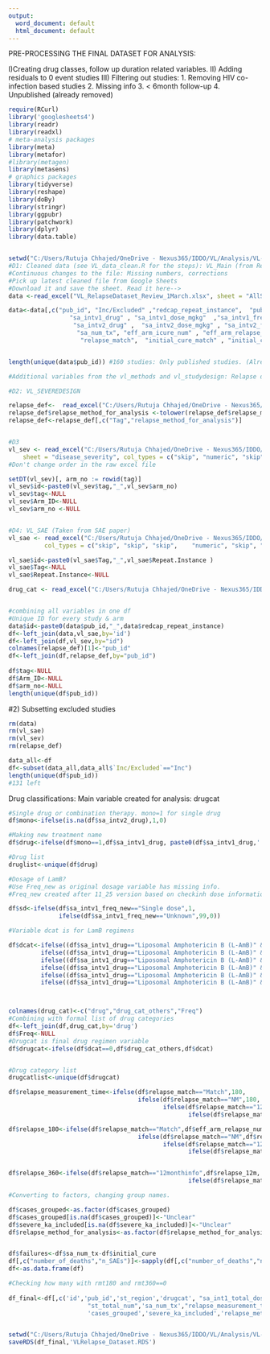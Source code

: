 ```yaml
---
output:
  word_document: default
  html_document: default
---
```


PRE-PROCESSING THE FINAL DATASET FOR ANALYSIS:

I)Creating drug classes, follow up duration related variables.
II) Adding residuals to 0 event studies
III) Filtering out studies:
  1. Removing HIV co-infection based studies
  2. Missing info
  3. < 6month follow-up
  4. Unpublished (already removed)

```r
require(RCurl)
library('googlesheets4')
library(readr)
library(readxl)
# meta-analysis packages
library(meta)
library(metafor)
#library(metagen)
library(metasens) 
# graphics packages
library(tidyverse)
library(reshape)
library(doBy)
library(stringr)
library(ggpubr)
library(patchwork)
library(dplyr)
library(data.table)


setwd("C:/Users/Rutuja Chhajed/OneDrive - Nexus365/IDDO/VL/Analysis/VL-Relapses/Data")
#D1: Cleaned data (see VL_data_clean.R for the steps): VL_Main (from Redcap) --> VL_clean uploaded to google sheets
#Continuous changes to the file: Missing numbers, corrections
#Pick up latest cleaned file from Google Sheets
#Download it and save the sheet. Read it here-->
data <-read_excel("VL_RelapseDataset_Review_1March.xlsx", sheet = "AllStudies")

data<-data[,c("pub_id", "Inc/Excluded" ,"redcap_repeat_instance",  "pub_year" , "st_region" ,"st_total_num" ,
                 "sa_intv1_drug" , "sa_intv1_dose_mgkg"  ,"sa_intv1_freq_discrete" ,  "sa_intv1_freq_new" , "sa_intv1_dura", "sa_int1_total_dose", 
                  "sa_intv2_drug" ,  "sa_intv2_dose_mgkg" , "sa_intv2_freq_discrete" ,  "sa_intv2_dura" ,
                   "sa_num_tx", "eff_arm_icure_num" , "eff_arm_relapse_num" ,  "me_hiv_yn",  
                    "relapse_match",  "initial_cure_match" , "initial_cure","relapse_6m","relapse_12m")   ]


length(unique(data$pub_id)) #160 studies: Only published studies. (Already filtered unpublished ones from the cleandata file (Drive))

#Additional variables from the vl_methods and vl_studydesign: Relapse definitions, severe cases inclusion, type if VL cases.

#D2: VL_SEVEREDESIGN

relapse_def<-  read_excel("C:/Users/Rutuja Chhajed/OneDrive - Nexus365/IDDO/VL/Analysis/VL-Relapses/Data/VL_RelapseMethods.xlsx",  sheet = "Relapse_definition_method")
relapse_def$relapse_method_for_analysis <-tolower(relapse_def$relapse_method_for_analysis)
relapse_def<-relapse_def[,c("Tag","relapse_method_for_analysis")]


#D3
vl_sev <- read_excel("C:/Users/Rutuja Chhajed/OneDrive - Nexus365/IDDO/VL/Analysis/VL-Relapses/Data/VL_StudyDesign.xlsx", 
    sheet = "disease_severity", col_types = c("skip", "numeric", "skip", "numeric", "skip", "text", "numeric", "skip", "text", "skip", "text"))
#Don't change order in the raw excel file

setDT(vl_sev)[, arm_no := rowid(tag)]
vl_sev$id<-paste0(vl_sev$tag,"_",vl_sev$arm_no)
vl_sev$tag<-NULL
vl_sev$Arm_ID<-NULL
vl_sev$arm_no <-NULL


#D4: VL_SAE (Taken from SAE paper)
vl_sae <- read_excel("C:/Users/Rutuja Chhajed/OneDrive - Nexus365/IDDO/VL/Analysis/VL-Relapses/Data/VL_SAE.xlsx", sheet = "VL_SAEs_per_arm_04_12_2019", 
          col_types = c("skip", "skip", "skip",    "numeric", "skip", "numeric", "skip", "skip", "skip", "skip", "skip", "text",  "skip", "skip", "numeric", "numeric", "skip", "skip", "skip", "skip", "skip"))

vl_sae$id<-paste0(vl_sae$Tag,"_",vl_sae$Repeat.Instance )
vl_sae$Tag<-NULL
vl_sae$Repeat.Instance<-NULL

drug_cat <- read_excel("C:/Users/Rutuja Chhajed/OneDrive - Nexus365/IDDO/VL/Analysis/VL-Relapses/Data/DrugCategories.xlsx", sheet = "drug_category")


#combining all variables in one df
#Unique ID for every study & arm
data$id<-paste0(data$pub_id,"_",data$redcap_repeat_instance)
df<-left_join(data,vl_sae,by='id')
df<-left_join(df,vl_sev,by="id")  
colnames(relapse_def)[1]<-"pub_id"
df<-left_join(df,relapse_def,by="pub_id")
 
df$tag<-NULL
df$Arm_ID<-NULL
df$arm_no<-NULL
length(unique(df$pub_id))
```


#2) Subsetting excluded studies

```r
rm(data)
rm(vl_sae)
rm(vl_sev)
rm(relapse_def)

data_all<-df
df<-subset(data_all,data_all$`Inc/Excluded`=="Inc")
length(unique(df$pub_id))
#131 left
```
Drug classifications: Main variable created for analysis: drugcat
```r
#Single drug or combination therapy. mono=1 for single drug
df$mono<-ifelse(is.na(df$sa_intv2_drug),1,0)

#Making new treatment name
df$drug<-ifelse(df$mono==1,df$sa_intv1_drug, paste0(df$sa_intv1_drug,' & ',df$sa_intv2_drug))

#Drug list
druglist<-unique(df$drug)

#Dosage of LamB?
#Use Freq_new as original dosage variable has missing info.
#Freq_new created after 11_25 version based on checkinh dose information manually

df$sd<-ifelse(df$sa_intv1_freq_new=="Single dose",1,
              ifelse(df$sa_intv1_freq_new=="Unknown",99,0))

#Variable dcat is for LamB regimens

df$dcat<-ifelse((df$sa_intv1_drug=="Liposomal Amphotericin B (L-AmB)" & df$mono==1 & df$sd==1),"LamB SD Mono", #LamB single dose Mono
         ifelse((df$sa_intv1_drug=="Liposomal Amphotericin B (L-AmB)" & df$mono==0 & df$sd==1),"LamB SD Comb",#LamB single dose Combo
         ifelse((df$sa_intv1_drug=="Liposomal Amphotericin B (L-AmB)" & df$mono==1 & df$sd==0),"LamB MD Mono",#LamB multi dose Mono
         ifelse((df$sa_intv1_drug=="Liposomal Amphotericin B (L-AmB)" & df$mono==0 & df$sd==0),"LamB MD Comb",#LamB multi dose Combo
         ifelse((df$sa_intv1_drug=="Liposomal Amphotericin B (L-AmB)" &  df$mono==1 & df$sd==99),"LamB UD Mono",#LamB ? dose Mono
         ifelse((df$sa_intv1_drug=="Liposomal Amphotericin B (L-AmB)" &  df$mono==0 & df$sd==99),"LamB UD Comb",0))))))#LamB ? dose Combo



colnames(drug_cat)<-c("drug","drug_cat_others","Freq")
#Combining with formal list of drug categories
df<-left_join(df,drug_cat,by='drug')
df$Freq<-NULL
#Drugcat is final drug regimen variable
df$drugcat<-ifelse(df$dcat==0,df$drug_cat_others,df$dcat)


#Drug category list
drugcatlist<-unique(df$drugcat)

```


```r

df$relapse_measurement_time<-ifelse(df$relapse_match=="Match",180,
                                    ifelse(df$relapse_match=="NM",180,
                                           ifelse(df$relapse_match=="12monthinfo",360,
                                                  ifelse(df$relapse_match=="6-12monthinfo","180-360",NA))))

df$relapse_180<-ifelse(df$relapse_match=="Match",df$eff_arm_relapse_num,
                                    ifelse(df$relapse_match=="NM",df$relapse_6m,
                                           ifelse(df$relapse_match=="12monthinfo",df$relapse_6m,
                                                  ifelse(df$relapse_match=="6-12monthinfo",df$relapse_6m,NA))))


df$relapse_360<-ifelse(df$relapse_match=="12monthinfo",df$relapse_12m,
                                                  ifelse(df$relapse_match=="6-12monthinfo",df$relapse_12m,NA))
```


```r
#Converting to factors, changing group names.

df$cases_grouped<-as.factor(df$cases_grouped)
df$cases_grouped[is.na(df$cases_grouped)]<-"Unclear"
df$severe_ka_included[is.na(df$severe_ka_included)]<-"Unclear"
df$relapse_method_for_analysis<-as.factor(df$relapse_method_for_analysis)


df$failures<-df$sa_num_tx-df$initial_cure
df[,c("number_of_deaths","n_SAEs")]<-sapply(df[,c("number_of_deaths","n_SAEs")], as.numeric)
df<-as.data.frame(df)

```


```r

#Checking how many with rmt180 and rmt360==0
 
df_final<-df[,c('id','pub_id','st_region','drugcat', "sa_int1_total_dose",
                      "st_total_num",'sa_num_tx',"relapse_measurement_time",'initial_cure','relapse_180','relapse_360',
                      'cases_grouped','severe_ka_included','relapse_method_for_analysis', 'pub_year')]


setwd("C:/Users/Rutuja Chhajed/OneDrive - Nexus365/IDDO/VL/Analysis/VL-Relapses/Data")
saveRDS(df_final,'VLRelapse_Dataset.RDS')

```









